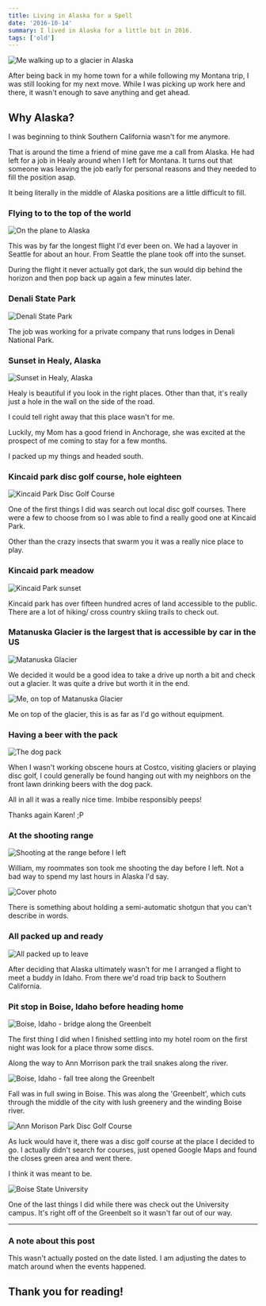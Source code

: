 ```yaml
---
title: Living in Alaska for a Spell
date: '2016-10-14'
summary: I lived in Alaska for a little bit in 2016.
tags: ['old']
---
```


![Me walking up to a glacier in Alaska](../../assets/alaska-glacier.jpg)

After being back in my home town for a while following my Montana trip, I was still looking for my next move. While I was picking up work here and there, it wasn't enough to save anything and get ahead.

## Why Alaska?

I was beginning to think Southern California wasn't for me anymore.

That is around the time a friend of mine gave me a call from Alaska. He had left for a job in Healy around when I left for Montana. It turns out that someone was leaving the job early for personal reasons and they needed to fill the position asap.

It being literally in the middle of Alaska positions are a little difficult to fill.

### Flying to to the top of the world

![On the plane to Alaska](https://imgur.com/goMlz8C.jpg)

This was by far the longest flight I'd ever been on. We had a layover in Seattle for about an hour. From Seattle the plane took off into the sunset.

During the flight it never actually got dark, the sun would dip behind the horizon and then pop back up again a few minutes later.

### Denali State Park

![Denali State Park](https://imgur.com/X6wzw5E.jpg)

The job was working for a private company that runs lodges in Denali National Park.

### Sunset in Healy, Alaska

![Sunset in Healy, Alaska](https://i.imgur.com/63lCn6A.jpg?1)

Healy is beautiful if you look in the right places. Other than that, it's really just a hole in the wall on the side of the road.

I could tell right away that this place wasn't for me.

Luckily, my Mom has a good friend in Anchorage, she was excited at the prospect of me coming to stay for a few months.

I packed up my things and headed south.

### Kincaid park disc golf course, hole eighteen

![Kincaid Park Disc Golf Course](https://imgur.com/q0deF9D.jpg)

One of the first things I did was search out local disc golf courses. There were a few to choose from so I was able to find a really good one at Kincaid Park.

Other than the crazy insects that swarm you it was a really nice place to play.

### Kincaid park meadow

![Kincaid Park sunset](https://imgur.com/6ZPfLwo.jpg)

Kincaid park has over fifteen hundred acres of land accessible to the public. There are a lot of hiking/ cross country skiing trails to check out.

### Matanuska Glacier is the largest that is accessible by car in the US

![Matanuska Glacier](https://imgur.com/9lSkUwu.jpg)

We decided it would be a good idea to take a drive up north a bit and check out a glacier. It was quite a drive but worth it in the end.

![Me, on top of Matanuska Glacier](https://imgur.com/n2rmqcD.jpg)

Me on top of the glacier, this is as far as I'd go without equipment.

### Having a beer with the pack

![The dog pack](https://imgur.com/Sag8NWM.jpg)

When I wasn't working obscene hours at Costco, visiting glaciers or playing disc golf, I could generally be found hanging out with my neighbors on the front lawn drinking beers with the dog pack.

All in all it was a really nice time. Imbibe responsibly peeps!

Thanks again Karen! ;P

### At the shooting range

![Shooting at the range before I left](https://imgur.com/fvshw0Z.jpg)

William, my roommates son took me shooting the day before I left. Not a bad way to spend my last hours in Alaska I'd say.

![Cover photo](https://imgur.com/BKSDuJd.jpg)

There is something about holding a semi-automatic shotgun that you can't describe in words.

### All packed up and ready

![All packed up to leave](https://imgur.com/iFKDfuy.jpg)

After deciding that Alaska ultimately wasn't for me I arranged a flight to meet a buddy in Idaho. From there we'd road trip back to Southern California.

### Pit stop in Boise, Idaho before heading home

![Boise, Idaho  - bridge along the Greenbelt](https://imgur.com/o41gFzx.jpg)

The first thing I did when I finished settling into my hotel room on the first night was look for a place throw some discs.

Along the way to Ann Morrison park the trail snakes along the river.

![Boise, Idaho  - fall tree along the Greenbelt](https://imgur.com/WTeVq2z.jpg)

Fall was in full swing in Boise. This was along the 'Greenbelt', which cuts through the middle of the city with lush greenery and the winding Boise river.

![Ann Morison Park Disc Golf Course](https://imgur.com/Z2Go6i2.jpg)

As luck would have it, there was a disc golf course at the place I decided to go. I actually didn't search for courses, just opened Google Maps and found the closes green area and went there.

I think it was meant to be.

![Boise State University](https://imgur.com/JMHhyfo.jpg)

One of the last things I did while there was check out the University campus. It's right off of the Greenbelt so it wasn't far out of our way.

*****

### A note about this post

This wasn't actually posted on the date listed. I am adjusting the dates to match around when the events happened.

## Thank you for reading!

